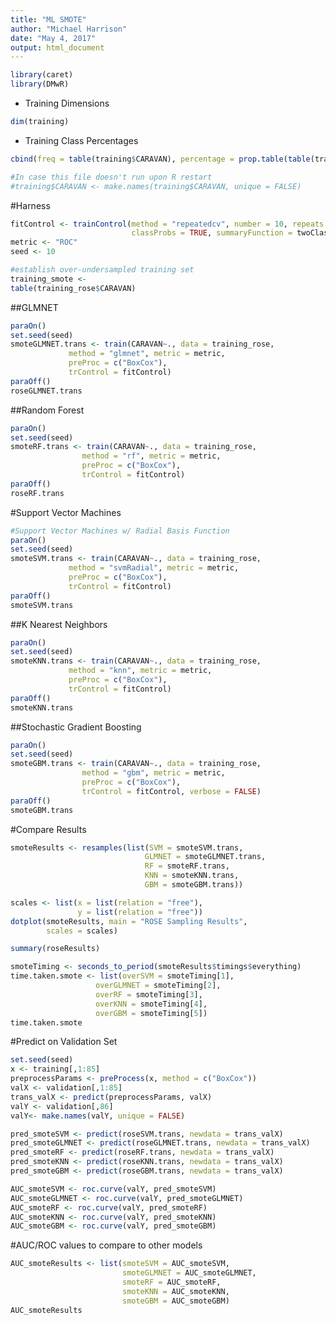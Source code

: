 ```yaml
---
title: "ML SMOTE"
author: "Michael Harrison"
date: "May 4, 2017"
output: html_document
---
```


```r
library(caret)
library(DMwR)
```

- Training Dimensions
```r
dim(training)
```
- Training Class Percentages
```r
cbind(freq = table(training$CARAVAN), percentage = prop.table(table(training$CARAVAN))*100)
```


```r
#In case this file doesn't run upon R restart
#training$CARAVAN <- make.names(training$CARAVAN, unique = FALSE)
```

#Harness
```r
fitControl <- trainControl(method = "repeatedcv", number = 10, repeats = 3,
                           classProbs = TRUE, summaryFunction = twoClassSummary)
metric <- "ROC"
seed <- 10
```

```r
#establish over-undersampled training set
training_smote <- 
table(training_rose$CARAVAN)
```

##GLMNET
```r
paraOn()
set.seed(seed)
smoteGLMNET.trans <- train(CARAVAN~., data = training_rose, 
             method = "glmnet", metric = metric,
             preProc = c("BoxCox"),
             trControl = fitControl)
paraOff()
roseGLMNET.trans
```

##Random Forest
```r
paraOn()
set.seed(seed)
smoteRF.trans <- train(CARAVAN~., data = training_rose,
                method = "rf", metric = metric,
                preProc = c("BoxCox"),
                trControl = fitControl)
paraOff()
roseRF.trans
```


#Support Vector Machines
```r
#Support Vector Machines w/ Radial Basis Function
paraOn()
set.seed(seed)
smoteSVM.trans <- train(CARAVAN~., data = training_rose, 
             method = "svmRadial", metric = metric,
             preProc = c("BoxCox"),
             trControl = fitControl)
paraOff()
smoteSVM.trans
```


##K Nearest Neighbors
```r
paraOn()
set.seed(seed)
smoteKNN.trans <- train(CARAVAN~., data = training_rose, 
             method = "knn", metric = metric,
             preProc = c("BoxCox"),
             trControl = fitControl)
paraOff()
smoteKNN.trans
```


##Stochastic Gradient Boosting
```r
paraOn()
set.seed(seed)
smoteGBM.trans <- train(CARAVAN~., data = training_rose,
                method = "gbm", metric = metric,
                preProc = c("BoxCox"),
                trControl = fitControl, verbose = FALSE)
paraOff()
smoteGBM.trans
```
 
#Compare Results
```r
smoteResults <- resamples(list(SVM = smoteSVM.trans,
                              GLMNET = smoteGLMNET.trans,
                              RF = smoteRF.trans,
                              KNN = smoteKNN.trans,
                              GBM = smoteGBM.trans))
```

```r
scales <- list(x = list(relation = "free"),
               y = list(relation = "free"))
dotplot(smoteResults, main = "ROSE Sampling Results", 
        scales = scales)
```

```r
summary(roseResults)
```

```r
smoteTiming <- seconds_to_period(smoteResults$timings$everything)
time.taken.smote <- list(overSVM = smoteTiming[1],
                   overGLMNET = smoteTiming[2],
                   overRF = smoteTiming[3],
                   overKNN = smoteTiming[4],
                   overGBM = smoteTiming[5])
time.taken.smote
```

#Predict on Validation Set

```r
set.seed(seed)
x <- training[,1:85]
preprocessParams <- preProcess(x, method = c("BoxCox"))
valX <- validation[,1:85]
trans_valX <- predict(preprocessParams, valX)
valY <- validation[,86]
valY<- make.names(valY, unique = FALSE)
```


```r
pred_smoteSVM <- predict(roseSVM.trans, newdata = trans_valX)
pred_smoteGLMNET <- predict(roseGLMNET.trans, newdata = trans_valX)
pred_smoteRF <- predict(roseRF.trans, newdata = trans_valX)
pred_smoteKNN <- predict(roseKNN.trans, newdata = trans_valX)
pred_smoteGBM <- predict(roseGBM.trans, newdata = trans_valX)

AUC_smoteSVM <- roc.curve(valY, pred_smoteSVM)
AUC_smoteGLMNET <- roc.curve(valY, pred_smoteGLMNET)
AUC_smoteRF <- roc.curve(valY, pred_smoteRF)
AUC_smoteKNN <- roc.curve(valY, pred_smoteKNN)
AUC_smoteGBM <- roc.curve(valY, pred_smoteGBM)
```

#AUC/ROC values to compare to other models
```r
AUC_smoteResults <- list(smoteSVM = AUC_smoteSVM,
                         smoteGLMNET = AUC_smoteGLMNET,
                         smoteRF = AUC_smoteRF,
                         smoteKNN = AUC_smoteKNN,
                         smoteGBM = AUC_smoteGBM)
AUC_smoteResults
```

